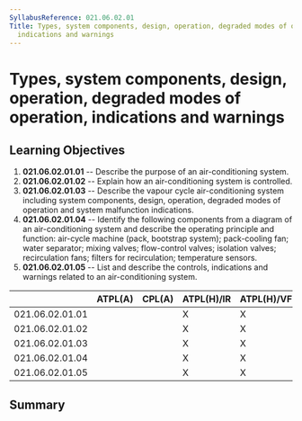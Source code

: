 ```yaml
---
SyllabusReference: 021.06.02.01
Title: Types, system components, design, operation, degraded modes of operation,
  indications and warnings
---
```


# Types, system components, design, operation, degraded modes of operation, indications and warnings

## Learning Objectives

1.  **021.06.02.01.01** -- Describe the purpose of an air-conditioning system.
2.  **021.06.02.01.02** -- Explain how an air-conditioning system is controlled.
3.  **021.06.02.01.03** -- Describe the vapour cycle air-conditioning system
    including system components, design, operation, degraded modes of operation
    and system malfunction indications.
4.  **021.06.02.01.04** -- Identify the following components from a diagram of an
    air-conditioning system and describe the operating principle and function:
    air-cycle machine (pack, bootstrap system); pack-cooling fan; water
    separator; mixing valves; flow-control valves; isolation valves;
    recirculation fans; filters for recirculation; temperature sensors.
5.  **021.06.02.01.05** -- List and describe the controls, indications and
    warnings related to an air-conditioning system.

|                 | ATPL(A) | CPL(A) | ATPL(H)/IR | ATPL(H)/VFR | CPL(H) | IR  | CBIR(A) |
| --------------- | ------- | ------ | ---------- | ----------- | ------ | --- | ------- |
| 021.06.02.01.01 |         |        | X          | X           | X      |     |         |
| 021.06.02.01.02 |         |        | X          | X           | X      |     |         |
| 021.06.02.01.03 |         |        | X          | X           | X      |     |         |
| 021.06.02.01.04 |         |        | X          | X           | X      |     |         |
| 021.06.02.01.05 |         |        | X          | X           | X      |     |         |

## Summary

